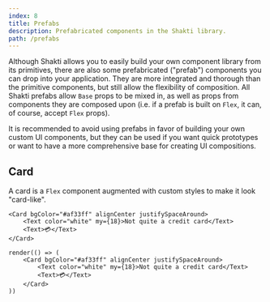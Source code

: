 ```yaml
---
index: 8
title: Prefabs
description: Prefabricated components in the Shakti library.
path: /prefabs
---
```


Although Shakti allows you to easily build your own component library from its primitives, there are also some prefabricated ("prefab") components you can drop into your application. They are more integrated and thorough than the primitive components, but still allow the flexibility of composition. All Shakti prefabs allow <code>Base</code> props to be mixed in, as well as props from components they are composed upon (i.e. if a prefab is built on <code>Flex</code>, it can, of course, accept <code>Flex</code> props).

<Alert>
    It is recommended to avoid using prefabs in favor of building your own custom UI components, but they can be used if you want quick prototypes or want to have a more comprehensive base for creating UI compositions.
</Alert>

## Card
A card is a <code>Flex</code> component augmented with custom styles to make it look "card-like".

```tsx
<Card bgColor="#af33ff" alignCenter justifySpaceAround>
    <Text color="white" my={18}>Not quite a credit card</Text>
    <Text>💳</Text>
</Card>
```

```tsx render=true
render(() => (
    <Card bgColor="#af33ff" alignCenter justifySpaceAround>
        <Text color="white" my={18}>Not quite a credit card</Text>
        <Text>💳</Text>
    </Card>
))
```